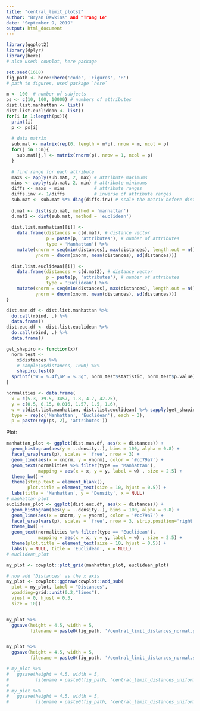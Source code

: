 ```yaml
---
title: "central_limit_plots2"
author: "Bryan Dawkins" and "Trang Le"
date: "September 9, 2019"
output: html_document
---
```


```r
library(ggplot2)
library(dplyr)
library(here)
# also used: cowplot, here package
```

```r
set.seed(1618)
fig_path <- here::here('code', 'Figures', 'R') 
# path to figures, used package `here`

m <- 100  # number of subjects
ps <- c(10, 100, 10000) # numbers of attributes
dist.list.manhattan <- list()
dist.list.euclidean <- list()
for(i in 1:length(ps)){
  print(i)
  p <- ps[i] 
  
  # data matrix
  sub.mat <- matrix(rep(0, length = m*p), nrow = m, ncol = p)
  for(j in 1:m){
    sub.mat[j,] <- matrix(rnorm(p), nrow = 1, ncol = p)
  }
  
  # find range for each attribute
  maxs <- apply(sub.mat, 2, max) # attribute maximums
  mins <- apply(sub.mat, 2, min) # attribute minimums
  diffs <- maxs - mins           # attribute ranges
  diffs.inv <- 1/diffs           # inverse of attribute ranges
  sub.mat <- sub.mat %*% diag(diffs.inv) # scale the matrix before dist
  
  d.mat <- dist(sub.mat, method = 'manhattan')
  d.mat2 <- dist(sub.mat, method = 'euclidean')
  
  dist.list.manhattan[[i]] <- 
    data.frame(distances = c(d.mat), # distance vector
               p = paste(p, 'attributes'), # number of attributes
               type = 'Manhattan') %>%
    mutate(xnorm = seq(min(distances), max(distances), length.out = n()),
           ynorm = dnorm(xnorm, mean(distances), sd(distances)))
  
  dist.list.euclidean[[i]] <- 
    data.frame(distances = c(d.mat2), # distance vector
               p = paste(p, 'attributes'), # number of attributes
               type = 'Euclidean') %>%
    mutate(xnorm = seq(min(distances), max(distances), length.out = n()),
           ynorm = dnorm(xnorm, mean(distances), sd(distances)))
}

dist.man.df <- dist.list.manhattan %>%
  do.call(rbind, .) %>%
  data.frame()
dist.euc.df <- dist.list.euclidean %>%
  do.call(rbind, .) %>%
  data.frame()

get_shapiro <- function(x){
  norm_test <- 
    x$distances %>%
    # sample(x$distances, 1000) %>%
    shapiro.test()
  sprintf("W = %.4f\nP = %.3g", norm_test$statistic, norm_test$p.value)
}

normalities <- data.frame(
  x = c(5.3, 39.5, 3457, 1.8, 4.7, 42.25),
  y = c(0.5, 0.15, 0.016, 1.57, 1.5, 1.6),
  w = c(dist.list.manhattan, dist.list.euclidean) %>% sapply(get_shapiro),
  type = rep(c('Manhattan', 'Euclidean'), each = 3),
  p = paste(rep(ps, 2), 'attributes'))

```
Plot:

```r
manhattan_plot <- ggplot(dist.man.df, aes(x = distances)) +
  geom_histogram(aes(y = ..density..), bins = 100, alpha = 0.8) +
  facet_wrap(vars(p), scales = 'free', nrow = 3) +
  geom_line(aes(x = xnorm, y = ynorm), color = '#cc79a7') +
  geom_text(normalities %>% filter(type == 'Manhattan'),
            mapping = aes(x = x, y = y, label = w) , size = 2.5) +
  theme_bw() +
  theme(strip.text = element_blank(),
        plot.title = element_text(size = 10, hjust = 0.5)) +
  labs(title = 'Manhattan', y = 'Density', x = NULL) 
# manhattan_plot
euclidean_plot <- ggplot(dist.euc.df, aes(x = distances)) +
  geom_histogram(aes(y = ..density..), bins = 100, alpha = 0.8) +
  geom_line(aes(x = xnorm, y = ynorm), color = '#cc79a7') +
  facet_wrap(vars(p), scales = 'free', nrow = 3, strip.position='right') +
  theme_bw() +
  geom_text(normalities %>% filter(type == 'Euclidean'),
            mapping = aes(x = x, y = y, label = w) , size = 2.5) +
  theme(plot.title = element_text(size = 10, hjust = 0.5)) +
  labs(y = NULL, title = 'Euclidean', x = NULL)
# euclidean_plot

my_plot <- cowplot::plot_grid(manhattan_plot, euclidean_plot)

# now add 'Distances' as the x axis
my_plot <- cowplot::ggdraw(cowplot::add_sub(
  plot = my_plot, label = "Distances", 
  vpadding=grid::unit(0.2,"lines"),
  vjust = 0, hjust = 0.3,
  size = 10))


my_plot %>%
  ggsave(height = 4.5, width = 5,
         filename = paste0(fig_path, '/central_limit_distances_normal.pdf'))


my_plot %>%
  ggsave(height = 4.5, width = 5,
         filename = paste0(fig_path, '/central_limit_distances_normal.svg'))

# my_plot %>%
#   ggsave(height = 4.5, width = 5,
#          filename = paste0(fig_path, 'central_limit_distances_uniform.svg'))
# 
# my_plot %>%
#   ggsave(height = 4.5, width = 5,
#          filename = paste0(fig_path, 'central_limit_distances_uniform.png'))

```

